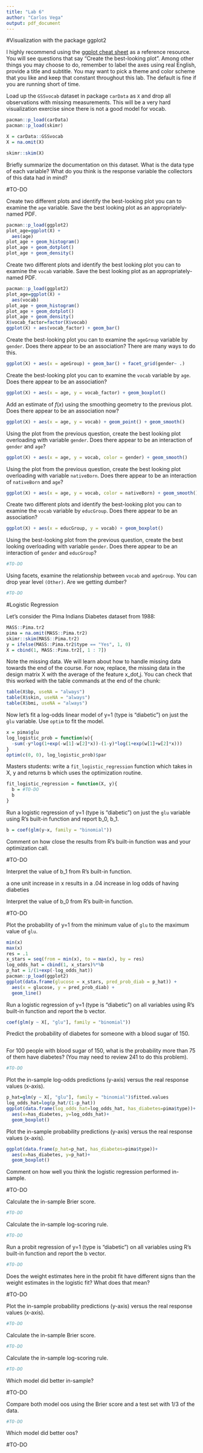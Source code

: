 ```yaml
---
title: "Lab 6"
author: "Carlos Vega"
output: pdf_document
---
```



#Visualization with the package ggplot2

I highly recommend using the [ggplot cheat sheet](https://rstudio.com/wp-content/uploads/2015/03/ggplot2-cheatsheet.pdf) as a reference resource. You will see questions that say "Create the best-looking plot". Among other things you may choose to do, remember to label the axes using real English, provide a title and subtitle. You may want to pick a theme and color scheme that you like and keep that constant throughout this lab. The default is fine if you are running short of time.

Load up the `GSSvocab` dataset in package `carData` as `X` and drop all observations with missing measurements. This will be a very hard visualization exercise since there is not a good model for vocab.

```r
pacman::p_load(carData)
pacman::p_load(skimr)

X = carData::GSSvocab
X = na.omit(X)

skimr::skim(X)

```

Briefly summarize the documentation on this dataset. What is the data type of each variable? What do you think is the response variable the collectors of this data had in mind?

#TO-DO

Create two different plots and identify the best-looking plot you can to examine the `age` variable. Save the best looking plot as an appropriately-named PDF.

```r
pacman::p_load(ggplot2)
plot_age=ggplot(X) + 
  aes(age)
plot_age + geom_histogram()  
plot_age + geom_dotplot()
plot_age + geom_density()

```

Create two different plots and identify the best looking plot you can to examine the `vocab` variable. Save the best looking plot as an appropriately-named PDF.

```r
pacman::p_load(ggplot2)
plot_age=ggplot(X) + 
  aes(vocab)
plot_age + geom_histogram()  
plot_age + geom_dotplot()
plot_age + geom_density()
X$vocab_factor=factor(X$vocab)
ggplot(X) + aes(vocab_factor) + geom_bar()
```

Create the best-looking plot you can to examine the `ageGroup` variable by `gender`. Does there appear to be an association? There are many ways to do this.

```r
ggplot(X) + aes(x = ageGroup) + geom_bar() + facet_grid(gender~ .) 
```

Create the best-looking plot you can to examine the `vocab` variable by `age`. Does there appear to be an association?

```r
ggplot(X) + aes(x = age, y = vocab_factor) + geom_boxplot()
```

Add an estimate of $f(x)$ using the smoothing geometry to the previous plot. Does there appear to be an association now?

```r
ggplot(X) + aes(x = age, y = vocab) + geom_point() + geom_smooth()
```

Using the plot from the previous question, create the best looking plot overloading with variable `gender`. Does there appear to be an interaction of `gender` and `age`?

```r
ggplot(X) + aes(x = age, y = vocab, color = gender) + geom_smooth()
```


Using the plot from the previous question, create the best looking plot overloading with variable `nativeBorn`. Does there appear to be an interaction of `nativeBorn` and `age`?

```r
ggplot(X) + aes(x = age, y = vocab, color = nativeBorn) + geom_smooth()
```

Create two different plots and identify the best-looking plot you can to examine the `vocab` variable by `educGroup`. Does there appear to be an association?

```r
ggplot(X) + aes(x = educGroup, y = vocab) + geom_boxplot()
```

Using the best-looking plot from the previous question, create the best looking overloading with variable `gender`. Does there appear to be an interaction of `gender` and `educGroup`?

```r
#TO-DO
```

Using facets, examine the relationship between `vocab` and `ageGroup`. You can drop year level `(Other)`. Are we getting dumber?

```r
#TO-DO
```


#Logistic Regression

Let's consider the Pima Indians Diabetes dataset from 1988:

```r
MASS::Pima.tr2
pima = na.omit(MASS::Pima.tr2)
skimr::skim(MASS::Pima.tr2)
y = ifelse(MASS::Pima.tr2$type == "Yes", 1, 0)
X = cbind(1, MASS::Pima.tr2[, 1 : 7])
```

Note the missing data. We will learn about how to handle missing data towards the end of the course. For now, replace, the missing data in the design matrix X with the average of the feature x_dot,j. You can check that this worked with the table commands at the end of the chunk:

```r
table(X$bp, useNA = "always")
table(X$skin, useNA = "always")
table(X$bmi, useNA = "always")
```

Now let's fit a log-odds linear model of y=1 (type is "diabetic") on just the `glu` variable. Use `optim` to fit the model.

```r
x = pima$glu
log_logistic_prob = function(w){
  -sum(-y*log(1+exp(-w[1]-w[2]*x))-(1-y)*log(1+exp(w[1]+w[2]*x)))
}
optim(c(0, 0), log_logistic_prob)$par
```

Masters students: write a `fit_logistic_regression` function which takes in X, y and returns b which uses the optimization routine.

```r
fit_logistic_regression = function(X, y){
  b = #TO-DO
  b
}
```

Run a logistic regression of y=1 (type is "diabetic") on just the `glu` variable using R's built-in function and report b_0, b_1.

```r
b = coef(glm(y~x, family = "binomial"))
```

Comment on how close the results from R's built-in function was and your optimization call.

#TO-DO

Interpret the value of b_1 from R's built-in function.

a one unit increase in x results in a .04 increase in log odds of having diabeties

Interpret the value of b_0 from R's built-in function.

#TO-DO

Plot the probability of y=1 from the minimum value of `glu` to the maximum value of `glu`.

```r
min(x)
max(x)
res = .1
x_stars = seq(from = min(x), to = max(x), by = res)
log_odds_hat = cbind(1, x_stars)%*%b
p_hat = 1/(1+exp(-log_odds_hat))
pacman::p_load(ggplot2)
ggplot(data.frame(glucose = x_stars, pred_prob_diab = p_hat)) +
  aes(x = glucose, y = pred_prob_diab) +
  geom_line()

```

Run a logistic regression of y=1 (type is "diabetic") on all variables using R's built-in function and report the b vector.

```r
coef(glm(y ~ X[, "glu"], family = "binomial"))
```
Predict the probability of diabetes for someone with a blood sugar of 150.

```r

```

For 100 people with blood sugar of 150, what is the probability more than 75 of them have diabetes? (You may need to review 241 to do this problem).

```r
#TO-DO
```

Plot the in-sample log-odds predictions (y-axis) versus the real response values (x-axis).

```r
p_hat=glm(y ~ X[, "glu"], family = "binomial")$fitted.values
log_odds_hat=log(p_hat/(1-p_hat))
ggplot(data.frame(log_odds_hat=log_odds_hat, has_diabetes=pima$type))+
  aes(x=has_diabetes, y=log_odds_hat)+
  geom_boxplot()
```

Plot the in-sample probability predictions (y-axis) versus the real response values (x-axis).

```r
ggplot(data.frame(p_hat=p_hat, has_diabetes=pima$type))+
  aes(x=has_diabetes, y=p_hat)+
  geom_boxplot()
```

Comment on how well you think the logistic regression performed in-sample.

#TO-DO

Calculate the in-sample Brier score.

```r
#TO-DO
```

Calculate the in-sample log-scoring rule.

```r
#TO-DO
```


Run a probit regression of y=1 (type is "diabetic") on all variables using R's built-in function and report the b vector.


```r
#TO-DO
```

Does the weight estimates here in the probit fit have different signs than the weight estimates in the logistic fit? What does that mean?

#TO-DO

Plot the in-sample probability predictions (y-axis) versus the real response values (x-axis).

```r
#TO-DO
```

Calculate the in-sample Brier score.

```r
#TO-DO
```

Calculate the in-sample log-scoring rule.

```r
#TO-DO
```

Which model did better in-sample?

#TO-DO

Compare both model oos using the Brier score and a test set with 1/3 of the data.

```r
#TO-DO
```

Which model did better oos?

#TO-DO

